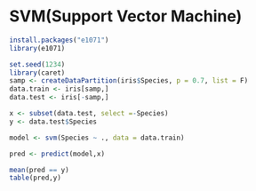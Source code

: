 # SVM(Support Vector Machine)

```r
install.packages("e1071")
library(e1071)
```

```r
set.seed(1234)
library(caret)
samp <- createDataPartition(iris$Species, p = 0.7, list = F)
data.train <- iris[samp,]
data.test <- iris[-samp,]
```

```r
x <- subset(data.test, select =-Species)
y <- data.test$Species
```

```r
model <- svm(Species ~ ., data = data.train)
```

```r
pred <- predict(model,x)
```

```r
mean(pred == y)
table(pred,y)
```
